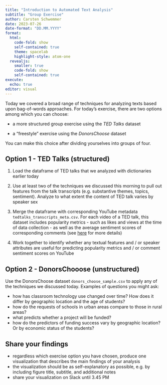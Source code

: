 ```yaml
---
title: "Introduction to Automated Text Analysis"
subtitle: "Group Exercise"
author: Carsten Schwemmer
date: 2023-07-26
date-format: "DD.MM.YYYY"
format: 
  html:
    code-fold: show
    self-contained: true
    theme: spacelab
    highlight-style: atom-one
  revealjs:
    smaller: true
    code-fold: show
    self-contained: true
execute:
  echo: true
editor: visual
---
```


Today we covered a broad range of techniques for analyzing texts based upon bag-of-words approaches. For today's exercise, there are two options among which you can choose:

-   a more structured group exercise using the *TED Talks* dataset

-   a "freestyle" exercise using the *DonorsChoose* dataset

You can make this choice after dividing yourselves into groups of four.

## Option 1 - TED Talks (structured)

1)  Load the dataframe of TED talks that we analyzed with dictionaries earlier today

2)  Use at least two of the techniques we discussed this morning to pull out features from the talk transcripts (e.g. substantive themes, topics, sentiment). Analyze to what extent the content of TED talk varies by speaker sex

3)  Merge the dataframe with corresponding YouTube metadata `tedtalks_transcripts_meta.csv`. For each video of a TED talk, this dataset includes popularity metrics - such as likes and views at the time of data collection - as well as the average sentiment scores of corresponding comments (see [here](https://www.tandfonline.com/doi/full/10.1080/2474736X.2019.1646102){target="_blank"} for more details)

4)  Work together to identify whether any textual features and / or speaker attributes are useful for predicting popularity metrics and / or comment sentiment scores on YouTube

## Option 2 - DonorsChooose (unstructured)

Use the DonorsChoose dataset `donors_choose_sample.csv` to apply any of the techniques we discussed today. Examples of questions you might ask:

-   how has classroom technology use changed over time? How does it differ by geographic location and the age of students?
-   how do the requests of schools in urban areas compare to those in rural areas?
-   what predicts whether a project will be funded?
-   how do the predictors of funding success vary by geographic location? Or by economic status of the students?

## Share your findings

-   regardless which exercise option you have chosen, produce one visualization that describes the main findings of your analysis
-   the visualization should be as self-explanatory as possible, e.g. by including figure title, subtitle, and additional notes
-   share your visualization on Slack until 3.45 PM
